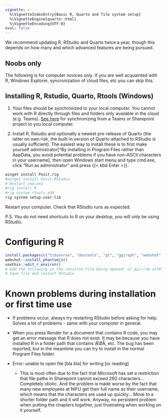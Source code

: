 ```yaml
---
vignette: >
  %\VignetteIndexEntry{Basic R, Quarto and file system setup}
  %\VignetteEngine{quarto::html}
  %\VignetteEncoding{UTF-8}
eval: false
---
```



::: callout-tip

We recommend updating R, RStudio and Quarto twice a year, though this depends on how many and which advanced features are being pursued.

:::

::: callout-note

## Noobs only

The following is for computer novices only. If you are well acquainted with R, Windows Explorer, syncronization of cloud files, etc you can skip this.

:::

## Installing R, Rstudio, Quarto, Rtools (Windows)

#. Your files should be synchronized to your local computer. You cannot work with R directly through files and folders only available in the cloud (e.g. Teams). [See here](https://www.berkshirecc.edu/knowledge/microsoft-office/sync-teams-files.php) for synchronizing from a Teams or Sharepoint project to you local computer. 

#. Install R, Rstudio and optionally a newest pre-release of Quarto (the latter on own risk, the built-in version of Quarto attached to RStudio is usually sufficient). The easiest way to install these is to first make yourself administrator[^By installing in Program Files rather than AppData, you avoid potential problems if you have non-ASCII characters in your username], then open Windows start menu and type cmd.exe, click "Run as administrator" and press {{< kbd Enter >}}.


```bash
winget install Posit.rig
#winget install Posit.RStudio
# Restart cmd.exe
#rig install R
#rig system rtools add
rig system setup-user-lib
```

Restart your computer. Check that RStudio runs as expected.

P.S. You do not need shortcuts to R on your desktop, you will only be using RStudio.


# Configuring R

```R
install.packages(c("tidyverse", "devtools", "gt", "ggiraph", "webshot", "webshot2", "saros.base", "saros"))
webshot::install_phantomjs()
usethis::edit_r_environ()
# Add the following in the renviron-file being opened: LC_ALL="nb.utf8"
# Save file and restart RStudio
```

# Known problems during installation or first time use

-   If problems occur, always try restarting RStudio before asking for help. Solves a lot of problems - same with your computer in general.

-   When you press Render for a document that contains R code, you may get an error message that R does not exist. It may be because you have installed R in a folder path that contains ÆØÅ, etc. The bug has been reported, but in the meantime you can try to install in the normal Program Files folder.

-   Error: unable to open file \[bla bla\] for writing \[or reading\]

    -   This is most often due to the fact that Microsoft has set a restriction that file paths in Sharepoint cannot exceed 260 characters... Completely idiotic. And the problem is made worse by the fact that many new employees at NIFU get their full name as their username, which means that the characters are used up quickly... Move to a shorter folder path and it will work. Anyway, no persistent problem when putting the chapters together, just frustrating when working on it yourself.